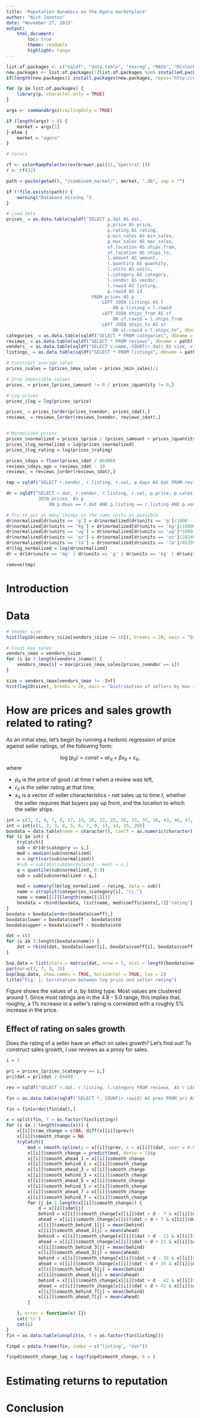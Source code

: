 ```yaml
---
title: 'Reputation dynamics on the Agora marketplace'
author: "Nick Janetos"
date: "November 27, 2015"
output:
    html_document:
        toc: true
        theme: readable
        highlight: tango
---
```


```r
list.of.packages <- c("sqldf", "data.table", "texreg", "MASS", "RColorBrewer", "dummy", "kfigr", "plm")
new.packages <- list.of.packages[!(list.of.packages %in% installed.packages()[,"Package"])]
if(length(new.packages)) install.packages(new.packages, repos='http://cran.us.r-project.org')

for (p in list.of.packages) {
    library(p, character.only = TRUE)
}

args <- commandArgs(trailingOnly = TRUE)

if (length(args) > 0) {
    market = args[1]
} else {
    market = "agora"
}

# Colors

rf <- colorRampPalette(rev(brewer.pal(11,'Spectral')))
r <- rf(32)

path = paste(getwd(), "/combined_market/", market, ".db", sep = "")

if (!file.exists(path)) {
    warning("Database missing.")
}

```

```r
# Load data
prices_ = as.data.table(sqldf("SELECT p.dat AS dat,
                                      p.price AS price,
                                      p.rating AS rating,
                                      p.min_sales AS min_sales,
                                      p.max_sales AS max_sales,
                                      sf.location AS ships_from,
                                      st.location AS ships_to,
                                      l.amount AS amount,
                                      l.quantity AS quantity,
                                      l.units AS units,
                                      l.category AS category,
                                      l.vendor AS vendor,
                                      l.rowid AS listing,
                                      p.rowid AS id
                                FROM prices AS p
                                    LEFT JOIN listings AS l
                                        ON p.listing = l.rowid
                                    LEFT JOIN ships_from AS sf
                                        ON sf.rowid = l.ships_from
                                    LEFT JOIN ships_to AS st
                                        ON st.rowid = l.ships_to", dbname = path))
categories_ = as.data.table(sqldf("SELECT * FROM categories", dbname = path))
reviews_ = as.data.table(sqldf("SELECT * FROM reviews", dbname = path))
vendors_ = as.data.table(sqldf("SELECT v.name, COUNT(r.dat) AS size, v.rowid AS id FROM vendors AS v LEFT OUTER JOIN reviews_ AS r ON r.vendor == v.rowid GROUP BY v.rowid", dbname = path))
listings_ = as.data.table(sqldf("SELECT * FROM listings", dbname = path))

# Construct average sales
prices_$sales = (prices_$max_sales + prices_$min_sales)/2

# Drop impossible values
prices_ = prices_[prices_$amount != 0 | prices_$quantity != 0,]

# Log prices
prices_$log = log(prices_$price)

prices_ = prices_[order(prices_$vendor, prices_$dat),]
reviews_ = reviews_[order(reviews_$vendor, reviews_$dat),]


# Normalized prices
prices_$normalized = prices_$price / (prices_$amount + prices_$quantity)
prices_$log_normalized = log(prices_$normalized)
prices_$log_rating = log(prices_$rating)

prices_$days = floor(prices_$dat / 86400)
reviews_$days_ago = reviews_$dat - 10
reviews_ = reviews_[order(reviews_$dat),]

tmp = sqldf("SELECT r.vendor, r.listing, r.val, p.days AS dat FROM reviews_ AS r LEFT JOIN prices_ AS p ON p.days < r.days_ago AND p.listing == r.listing AND p.vendor == r.vendor GROUP BY r.dat, r.listing, r.vendor, r.val, r.content")

dr = sqldf("SELECT r.dat, r.vendor, r.listing, r.val, p.price, p.sales, p.ships_from, p.ships_to, p.amount, p.quantity, p.units, p.category, p.sales, p.log_normalized, p.normalized, p.rating FROM tmp AS r
            JOIN prices_ AS p
                ON p.days == r.dat AND p.listing == r.listing AND p.vendor == r.vendor")

# Try to put as many things in the same units as possible
dr$normalized[dr$units == 'g'] = dr$normalized[dr$units == 'g']/1000
dr$normalized[dr$units == 'kg'] = dr$normalized[dr$units == 'kg']/1000000
dr$normalized[dr$units == 'ug'] = dr$normalized[dr$units == 'ug']*1000
dr$normalized[dr$units == 'oz'] = dr$normalized[dr$units == 'oz']/28349.5
dr$normalized[dr$units == 'lb'] = dr$normalized[dr$units == 'lb']/453592
dr$log_normalized = log(dr$normalized)
dr = dr[dr$units == 'mg' | dr$units == 'g' | dr$units == 'kg' | dr$units == 'ug' | dr$units == 'oz' | dr$units == 'lb',]

remove(tmp)
```

# Introduction

# Data

```r
# Vendor size
hist(log10(vendors_$size[vendors_$size >= 10]), breaks = 20, main = "Distribution of sellers by number of reviews", xlab = "log base 10 of total reviews")
```

```r
# Count max sales
vendors_$max = vendors_$size
for (i in 1:length(vendors_$name)) {
    vendors_$max[i] = max(prices_$max_sales[prices_$vendor == i])
}

size = vendors_$max[vendors_$max != -Inf]
hist(log10(size), breaks = 20, main = "Distribution of sellers by max recorded sales", xlab = "log base 10 of total sales")
```

# How are prices and sales growth related to rating?

As an initial step, let's begin by running a hedonic regression of price against seller ratings, of the following form:

$$
\log(p_{it}) = const + \alpha r_{it} + \beta x_{it} + \varepsilon_{it},
$$
where

 * $p_{it}$ is the price of good $i$ at time $t$ when a review was left,
 * $r_{it}$ is the seller rating at that time,
 * $x_{it}$ is a vector of seller characteristics -- net sales up to time $t$, whether the seller requires that buyers pay up front, and the location to which the seller ships.

```r
int = c(2, 3, 4, 7, 9, 17, 19, 20, 22, 23, 26, 33, 35, 38, 43, 46, 47, 48, 51, 54, 59, 60, 65, 68, 88, 89, 90, 91, 92, 94, 96, 97, 99)
int = int[c(1, 2, 3, 4, 5, 6, 7, 9, 13, 14, 15, 20)]
boxdata = data.table(name = character(), coeff = as.numeric(character()), std = as.numeric(character()))
for (i in int) {
    tryCatch({
    sub = dr[dr$category == i,]
    med = median(sub$normalized)
    v = sqrt(var(sub$normalized))
    #sub = sub[abs(sub$normalized - med) < v,]
    q = quantile(sub$normalized, 0.9)
    sub = sub[sub$normalized < q,]

    mod = summary(lm(log_normalized ~ rating, data = sub))
    name = strsplit(categories_$category[i], "\\.")
    name = name[[1]][length(name[[1]])]
    boxdata = rbind(boxdata, list(name, mod$coefficients[,1]['rating'], mod$coefficients[,2]['rating']))})
}
boxdata = boxdata[order(boxdata$coeff),]
boxdata$lower = boxdata$coeff - boxdata$std
boxdata$upper = boxdata$coeff + boxdata$std

dat = c()
for (i in 1:length(boxdata$name)) {
    dat = rbind(dat, boxdata$lower[i], boxdata$coeff[i], boxdata$coeff[i], boxdata$coeff[i], boxdata$upper[i])
}

bxp.data = list(stats = matrix(dat, nrow = 5, ncol = length(boxdata$name)), n = rep(1, length(boxdata$name)), names = boxdata$name)
par(mar=c(3, 7, 3, 3))
bxp(bxp.data, show.names = TRUE, horizontal = TRUE, las = 2)
title("Fig. 1: Correlation between log price and seller rating")
```

Figure  shows the values of $\alpha$, by listing type. Most values are clustered around 1. Since most ratings are in the 4.8 - 5.0 range, this implies that, roughly, a 1% increase in a seller's rating is correlated with a roughly 5% increase in the price.

## Effect of rating on sales growth

Does the rating of a seller have an effect on sales growth? Let's find out! To construct sales growth, I use reviews as a proxy for sales.

```r

i = 2

pri = prices_[prices_$category == i,]
pri$dat = pri$dat / 86400

rev = sqldf("SELECT r.dat, r.listing, l.category FROM reviews_ AS r LEFT JOIN listings_ AS l ON l.rowid == r.listing")

fin = as.data.table(sqldf("SELECT *, COUNT(r.rowid) AS prev FROM pri AS p LEFT JOIN rev AS r ON r.dat <= p.dat AND r.listing == p.listing GROUP BY p.id"))

fin = fin[order(fin$dat),]

x = split(fin, f = as.factor(fin$listing))
for (i in 1:length(names(x))) {
    x[[i]]$raw_change = c(NA, diff(x[[i]]$prev))
    x[[i]]$smooth_change = NA
    tryCatch({
        mod = smooth.spline(y = x[[i]]$prev, x = x[[i]]$dat, spar = 0.6)
        x[[i]]$smooth_change = predict(mod, deriv = 1)$y
        x[[i]]$smooth_ahead_1 = x[[i]]$smooth_change
        x[[i]]$smooth_behind_1 = x[[i]]$smooth_change
        x[[i]]$smooth_ahead_3 = x[[i]]$smooth_change
        x[[i]]$smooth_behind_3 = x[[i]]$smooth_change
        x[[i]]$smooth_ahead_5 = x[[i]]$smooth_change
        x[[i]]$smooth_behind_5 = x[[i]]$smooth_change
        x[[i]]$smooth_ahead_7 = x[[i]]$smooth_change
        x[[i]]$smooth_behind_7 = x[[i]]$smooth_change
        for (j in 1:length(x[[i]]$smooth_change)) {
            d = x[[i]]$dat[j]
            behind = x[[i]]$smooth_change[x[[i]]$dat > d - 7 & x[[i]]$dat <= d]
            ahead = x[[i]]$smooth_change[x[[i]]$dat < d + 7 & x[[i]]$dat >= d]
            x[[i]]$smooth_behind_1[j] = mean(behind)
            x[[i]]$smooth_ahead_1[j] = mean(ahead)
            behind = x[[i]]$smooth_change[x[[i]]$dat > d - 21 & x[[i]]$dat <= d]
            ahead = x[[i]]$smooth_change[x[[i]]$dat < d + 21 & x[[i]]$dat >= d]
            x[[i]]$smooth_behind_3[j] = mean(behind)
            x[[i]]$smooth_ahead_3[j] = mean(ahead)
            behind = x[[i]]$smooth_change[x[[i]]$dat > d - 35 & x[[i]]$dat <= d]
            ahead = x[[i]]$smooth_change[x[[i]]$dat < d + 35 & x[[i]]$dat >= d]
            x[[i]]$smooth_behind_5[j] = mean(behind)
            x[[i]]$smooth_ahead_5[j] = mean(ahead)
            behind = x[[i]]$smooth_change[x[[i]]$dat > d - 42 & x[[i]]$dat <= d]
            ahead = x[[i]]$smooth_change[x[[i]]$dat < d + 42 & x[[i]]$dat >= d]
            x[[i]]$smooth_behind_7[j] = mean(behind)
            x[[i]]$smooth_ahead_7[j] = mean(ahead)
        }

    }, error = function(e) {})
    cat('\r')
    cat(i)
}
fin = as.data.table(unsplit(x, f = as.factor(fin$listing)))

finpd = pdata.frame(fin, index = c("listing", "dat"))

finpd$smooth_change_lag = lag(finpd$smooth_change, k = )

```

# Estimating returns to reputation

# Conclusion

